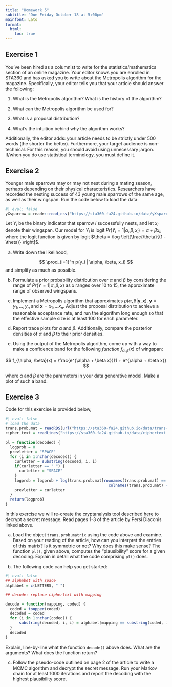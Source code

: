 ```yaml
---
title: "Homework 5"
subtitle: "Due Friday October 18 at 5:00pm"
mainfont: Lato
format: 
  html:
    toc: true
---
```


## Exercise 1 

You've been hired as a columnist to write for the statistics/mathematics section of an online magazine. Your editor knows you are enrolled in STA360 and has asked you to  write about the Metropolis algorithm for the magazine. Specifically, your editor tells you that your article should answer the following:

1. What is the Metropolis algorithm? What is the history of the algorithm?

2. What can the Metropolis algorithm be used for? 

3. What is a proposal distribution?

4. What's the intuition behind why the algorithm works?

Additionally, the editor adds: your article needs to be strictly under 500 words (the shorter the better). Furthermore, your target audience is non-technical. For this reason, you should avoid using unnecessary jargon. If/when you do use statistical terminology, you must define it.

## Exercise 2

Younger male sparrows may or may not nest during a mating season, perhaps depending on their physical characteristics. 
Researchers have recorded the nesting success of 43 young male sparrows of the same age, as well as their wingspan. Run the code below to load the data: 

```r
#| eval: false
yXsparrow = readr::read_csv("https://sta360-fa24.github.io/data/yXsparrow.csv")
```

Let $Y_i$ be the binary indicator that sparrow $i$ successfully nests, and let $x_i$ denote their wingspan. Our model for $Y_i$ is logit $Pr(Y_i = 1 | \alpha, \beta, x_i) = \alpha + \beta x_i$, where the logit function is given by logit $\theta = \log \left[\frac{\theta}{(1 - \theta)} \right]$.

(a) Write down the likelihood,

$$
\prod_{i=1}^n p(y_i | \alpha, \beta, x_i)
$$
and simplify as much as possible.

(b) Formulate a prior probability distribution over $\alpha$ and $\beta$ by considering the range of $Pr(Y = 1 | \alpha, \beta, x)$ as $x$ ranges over 10 to 15, the approximate range of observed wingspans. 

(c) Implement a Metropolis algorithm that approximates $p(\alpha, \beta | \mathbf{y}, \mathbf{x})$. $\mathbf{y} = y_1, \ldots, y_n$ and $\mathbf{x} = x_1, \ldots x_n$. Adjust the proposal distribution to achieve a reasonable acceptance rate, and run the algorithm long enough so that the effective sample size is at least 100 for each parameter. 

(d) Report trace plots for $\alpha$ and $\beta$. Additionally, compare the posterior densities of $\alpha$ and $\beta$ to their prior densities.

(e) Using the output of the Metropolis algorithm, come up with a way to make a confidence band for the following *function* $f_{\alpha, \beta}(x)$ of wingspan:

$$
f_{\alpha, \beta}(x) = \frac{e^{\alpha + \beta x}}{1 + e^{\alpha + \beta x}}
$$

where $\alpha$ and $\beta$ are the parameters in your data generative model. Make a plot of such a band. 

## Exercise 3

Code for this exercise is provided below,

```r
#| eval: false
# load the data
trans.prob.mat = readRDS(url("https://sta360-fa24.github.io/data/trans-prob-mat.rds"))
cipher_text = readLines("https://sta360-fa24.github.io/data/ciphertext.txt")

pl = function(decoded) {
  logprob = 0
  prevletter = "SPACE"
  for (i in 1:nchar(decoded)) {
    curletter = substring(decoded, i, i)
    if(curletter == " ") {
      curletter = "SPACE"
    }
    logprob = logprob + log(trans.prob.mat[rownames(trans.prob.mat) == prevletter,
                                             colnames(trans.prob.mat) == curletter])
    prevletter = curletter
  }
  return(logprob)
} 
```


In this exercise we will re-create the cryptanalysis tool described [here](../readings/MCMCRev.pdf) to decrypt a secret message. Read pages 1-3 of the article by Persi Diaconis linked above.

(a) Load the object `trans.prob.matrix` using the code above and examine. Based on your reading of the article, how can you interpret the entries of this matrix? Is it symmetric or not? Why does this make sense? The function `pl()`, given above, computes the "plausibility" score for a given decoding. Explain in detail what the code comprising `pl()` does. 

(b) The following code can help you get started:

```r
#| eval: false
## alphabet with space
alphabet = c(LETTERS, " ")

## decode: replace ciphertext with mapping

decode = function(mapping, coded) {
  coded = toupper(coded)
  decoded = coded
  for (i in 1:nchar(coded)) {
      substring(decoded, i, i) = alphabet[mapping == substring(coded, i, i)]
  }
  decoded
}
```

Explain, line-by-line what the function `decode()` above does. What are the arguments? What does the function return?

(c) Follow the pseudo-code outlined on page 2 of the article to write a MCMC algorithm and decrypt the secret message. Run your Markov chain for at least 1000 iterations and report the decoding with the highest plausibility score. 



